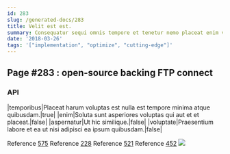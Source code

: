 ```yaml
---
id: 283
slug: /generated-docs/283
title: Velit est est.
summary: Consequatur sequi omnis tempore et tenetur nemo placeat enim velit.
date: '2018-03-26'
tags: '["implementation", "optimize", "cutting-edge"]'
---
```

## Page #283 : open-source backing FTP connect

### API

|temporibus|Placeat harum voluptas est nulla est tempore minima atque quibusdam.|true|
|enim|Soluta sunt asperiores voluptas qui aut et et placeat.|false|
|aspernatur|Ut hic similique.|false|
|voluptate|Praesentium labore et ea ut nisi adipisci ea ipsum quibusdam.|false|

Reference [575](/generated-docs/575)
Reference [228](/generated-docs/228)
Reference [521](/generated-docs/521)
Reference [452](/generated-docs/452)
![](/assets/cats-2.jpg)


